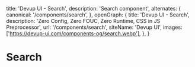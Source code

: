   title: 'Devup UI - Search',
  description: 'Search component',
  alternates: {
    canonical: '/components/search',
  },
  openGraph: {
    title: 'Devup UI - Search',
    description: 'Zero Config, Zero FOUC, Zero Runtime, CSS in JS Preprocessor',
    url: '/components/search',
    siteName: 'Devup UI',
    images: ['https://devup-ui.com/components-og/search.webp'],
  },
}


# Search
